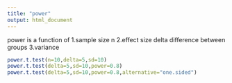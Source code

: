 ```yaml
---
title: "power"
output: html_document
---
```


power is a function of 
1.sample size n 
2.effect size delta difference between groups 
3.variance 

```r
power.t.test(n=10,delta=5,sd=10)
power.t.test(delta=5,sd=10,power=0.8)
power.t.test(delta=5,sd=10,power=0.8,alternative="one.sided")
```
